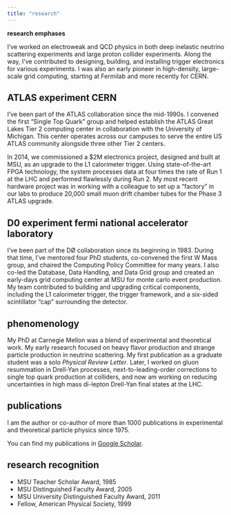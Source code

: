 ```yaml
---
title: "research"
---
```


**research emphases**

I’ve worked on electroweak and QCD physics in both deep inelastic neutrino scattering experiments and large proton collider experiments. Along the way, I’ve contributed to designing, building, and installing trigger electronics for various experiments. I was also an early pioneer in high-density, large-scale grid computing, starting at Fermilab and more recently for CERN.

## ATLAS experiment CERN

I’ve been part of the ATLAS collaboration since the mid-1990s. I convened the first “Single Top Quark” group and helped establish the ATLAS Great Lakes Tier 2 computing center in collaboration with the University of Michigan. This center operates across our campuses to serve the entire US ATLAS community alongside three other Tier 2 centers.

In 2014, we commissioned a $2M electronics project, designed and built at MSU, as an upgrade to the L1 calorimeter trigger. Using state-of-the-art FPGA technology, the system processes data at four times the rate of Run 1 at the LHC and performed flawlessly during Run 2. My most recent hardware project was in working with a colleague to set up a “factory” in our labs to produce 20,000 small muon drift chamber tubes for the Phase 3 ATLAS upgrade.

## D0 experiment fermi national accelerator laboratory

I’ve been part of the DØ collaboration since its beginning in 1983. During that time, I’ve mentored four PhD students, co-convened the first W Mass group, and chaired the Computing Policy Committee for many years. I also co-led the Database, Data Handling, and Data Grid group and created an early-days grid computing center at MSU for monte carlo event production. My team contributed to building and upgrading critical components, including the L1 calorimeter trigger, the trigger framework, and a six-sided scintillator “cap” surrounding the detector.

## phenomenology

My PhD at Carnegie Mellon was a blend of experimental and theoretical work. My early research focused on heavy flavor production and strange particle production in neutrino scattering. My first publication as a graduate student was a solo *Physical Review Letter*. Later, I worked on gluon resummation in Drell-Yan processes, next-to-leading-order corrections to single top quark production at colliders, and now am working on reducing uncertainties in high mass di-lepton Drell-Yan final states at the LHC.

## publications

I am the author or co-author of more than 1000 publications in experimental and theoretical particle physics since 1975.

You can find my publications in [Google Scholar](https://scholar.google.com/citations?user=vfLYgg8AAAAJ&hl=en).

## research recognition

- MSU Teacher Scholar Award, 1985
- MSU Distinguished Faculty Award, 2005
- MSU University Distinguished Faculty Award, 2011
- Fellow, American Physical Society, 1999
